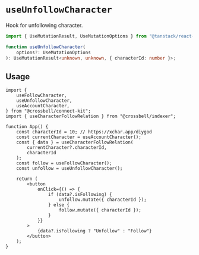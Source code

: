 # `useUnfollowCharacter`

Hook for unfollowing character.

```ts
import { UseMutationResult, UseMutationOptions } from "@tanstack/react-query";

function useUnfollowCharacter(
	options?: UseMutationOptions
): UseMutationResult<unknown, unknown, { characterId: number }>;
```

## Usage

```tsx {3,16,22}
import {
	useFollowCharacter,
	useUnfollowCharacter,
	useAccountCharacter,
} from "@crossbell/connect-kit";
import { useCharacterFollowRelation } from "@crossbell/indexer";

function App() {
	const characterId = 10; // https://xchar.app/diygod
	const currentCharacter = useAccountCharacter();
	const { data } = useCharacterFollowRelation(
		currentCharacter?.characterId,
		characterId
	);
	const follow = useFollowCharacter();
	const unfollow = useUnfollowCharacter();

	return (
		<button
			onClick={() => {
				if (data?.isFollowing) {
					unfollow.mutate({ characterId });
				} else {
					follow.mutate({ characterId });
				}
			}}
		>
			{data?.isFollowing ? "Unfollow" : "Follow"}
		</button>
	);
}
```
